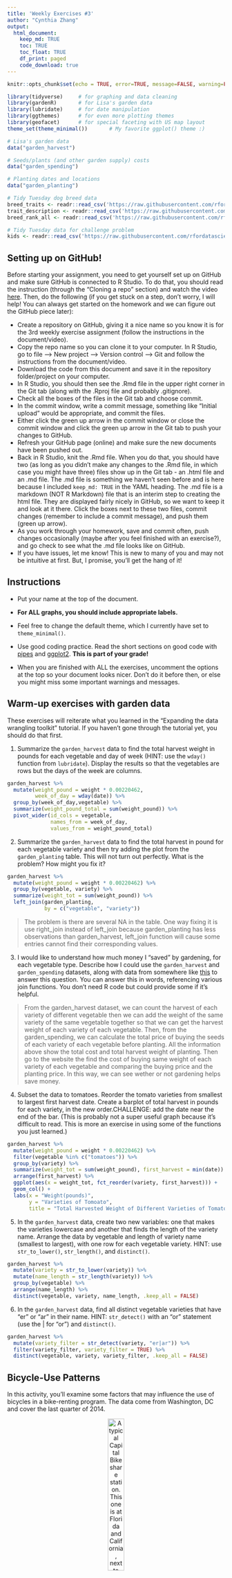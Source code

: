 ```yaml
---
title: 'Weekly Exercises #3'
author: "Cynthia Zhang"
output: 
  html_document:
    keep_md: TRUE
    toc: TRUE
    toc_float: TRUE
    df_print: paged
    code_download: true
---
```



```r
knitr::opts_chunk$set(echo = TRUE, error=TRUE, message=FALSE, warning=FALSE)
```

```r
library(tidyverse)     # for graphing and data cleaning
library(gardenR)       # for Lisa's garden data
library(lubridate)     # for date manipulation
library(ggthemes)      # for even more plotting themes
library(geofacet)      # for special faceting with US map layout
theme_set(theme_minimal())       # My favorite ggplot() theme :)
```

```r
# Lisa's garden data
data("garden_harvest")

# Seeds/plants (and other garden supply) costs
data("garden_spending")

# Planting dates and locations
data("garden_planting")

# Tidy Tuesday dog breed data
breed_traits <- readr::read_csv('https://raw.githubusercontent.com/rfordatascience/tidytuesday/master/data/2022/2022-02-01/breed_traits.csv')
trait_description <- readr::read_csv('https://raw.githubusercontent.com/rfordatascience/tidytuesday/master/data/2022/2022-02-01/trait_description.csv')
breed_rank_all <- readr::read_csv('https://raw.githubusercontent.com/rfordatascience/tidytuesday/master/data/2022/2022-02-01/breed_rank.csv')

# Tidy Tuesday data for challenge problem
kids <- readr::read_csv('https://raw.githubusercontent.com/rfordatascience/tidytuesday/master/data/2020/2020-09-15/kids.csv')
```

## Setting up on GitHub!

Before starting your assignment, you need to get yourself set up on GitHub and make sure GitHub is connected to R Studio. To do that, you should read the instruction (through the "Cloning a repo" section) and watch the video [here](https://github.com/llendway/github_for_collaboration/blob/master/github_for_collaboration.md). Then, do the following (if you get stuck on a step, don't worry, I will help! You can always get started on the homework and we can figure out the GitHub piece later):

* Create a repository on GitHub, giving it a nice name so you know it is for the 3rd weekly exercise assignment (follow the instructions in the document/video).  
* Copy the repo name so you can clone it to your computer. In R Studio, go to file --> New project --> Version control --> Git and follow the instructions from the document/video.  
* Download the code from this document and save it in the repository folder/project on your computer.  
* In R Studio, you should then see the .Rmd file in the upper right corner in the Git tab (along with the .Rproj file and probably .gitignore).  
* Check all the boxes of the files in the Git tab and choose commit.  
* In the commit window, write a commit message, something like "Initial upload" would be appropriate, and commit the files.  
* Either click the green up arrow in the commit window or close the commit window and click the green up arrow in the Git tab to push your changes to GitHub.  
* Refresh your GitHub page (online) and make sure the new documents have been pushed out.  
* Back in R Studio, knit the .Rmd file. When you do that, you should have two (as long as you didn't make any changes to the .Rmd file, in which case you might have three) files show up in the Git tab - an .html file and an .md file. The .md file is something we haven't seen before and is here because I included `keep_md: TRUE` in the YAML heading. The .md file is a markdown (NOT R Markdown) file that is an interim step to creating the html file. They are displayed fairly nicely in GitHub, so we want to keep it and look at it there. Click the boxes next to these two files, commit changes (remember to include a commit message), and push them (green up arrow).  
* As you work through your homework, save and commit often, push changes occasionally (maybe after you feel finished with an exercise?), and go check to see what the .md file looks like on GitHub.  
* If you have issues, let me know! This is new to many of you and may not be intuitive at first. But, I promise, you'll get the hang of it! 



## Instructions

* Put your name at the top of the document. 

* **For ALL graphs, you should include appropriate labels.** 

* Feel free to change the default theme, which I currently have set to `theme_minimal()`. 

* Use good coding practice. Read the short sections on good code with [pipes](https://style.tidyverse.org/pipes.html) and [ggplot2](https://style.tidyverse.org/ggplot2.html). **This is part of your grade!**

* When you are finished with ALL the exercises, uncomment the options at the top so your document looks nicer. Don't do it before then, or else you might miss some important warnings and messages.


## Warm-up exercises with garden data

These exercises will reiterate what you learned in the "Expanding the data wrangling toolkit" tutorial. If you haven't gone through the tutorial yet, you should do that first.

  1. Summarize the `garden_harvest` data to find the total harvest weight in pounds for each vegetable and day of week (HINT: use the `wday()` function from `lubridate`). Display the results so that the vegetables are rows but the days of the week are columns.

```r
garden_harvest %>%
  mutate(weight_pound = weight * 0.00220462,
         week_of_day = wday(date)) %>%
  group_by(week_of_day,vegetable) %>%
  summarize(weight_pound_total = sum(weight_pound)) %>%
  pivot_wider(id_cols = vegetable,
              names_from = week_of_day,
              values_from = weight_pound_total)
```

  2. Summarize the `garden_harvest` data to find the total harvest in pound for each vegetable variety and then try adding the plot from the `garden_planting` table. This will not turn out perfectly. What is the problem? How might you fix it?

```r
garden_harvest %>%
  mutate(weight_pound = weight * 0.00220462) %>%
  group_by(vegetable, variety) %>%
  summarize(weight_tot = sum(weight_pound)) %>%
  left_join(garden_planting,
            by = c("vegetable", "variety"))
```

  > The problem is there are several NA in the table. One way fixing it is use right_join instead of left_join because garden_planting has less observations than garden_harvest, left_join function will cause some entries cannot find their corresponding values.

  3. I would like to understand how much money I "saved" by gardening, for each vegetable type. Describe how I could use the `garden_harvest` and `garden_spending` datasets, along with data from somewhere like [this](https://products.wholefoodsmarket.com/search?sort=relevance&store=10542) to answer this question. You can answer this in words, referencing various join functions. You don't need R code but could provide some if it's helpful.
  
  > From the garden_harvest dataset, we can count the harvest of each variety of different vegetable then we can add the weight of the same variety of the same vegetable together so that we can get the harvest weight of each variety of each vegetable. Then, from the garden_spending, we can calculate the total price of buying the seeds of each variety of each vegetable before planting. All the information above show the total cost and total harvest weight of planting. Then go to the website the find the cost of buying same weight of each variety of each vegetable and comparing the buying price and the planting price. In this way, we can see wether or not gardening helps save money.

  4. Subset the data to tomatoes. Reorder the tomato varieties from smallest to largest first harvest date. Create a barplot of total harvest in pounds for each variety, in the new order.CHALLENGE: add the date near the end of the bar. (This is probably not a super useful graph because it's difficult to read. This is more an exercise in using some of the functions you just learned.)

```r
garden_harvest %>%
  mutate(weight_pound = weight * 0.00220462) %>%
  filter(vegetable %in% c("tomatoes")) %>%
  group_by(variety) %>%
  summarize(weight_tot = sum(weight_pound), first_harvest = min(date)) %>%
  arrange(first_harvest) %>%
  ggplot(aes(x = weight_tot, fct_reorder(variety, first_harvest))) +
  geom_col() +
  labs(x = "Weight(pounds)",
       y = "Varieties of Tomoato",
       title = "Total Harvested Weight of Different Varieties of Tomato")
```

  5. In the `garden_harvest` data, create two new variables: one that makes the varieties lowercase and another that finds the length of the variety name. Arrange the data by vegetable and length of variety name (smallest to largest), with one row for each vegetable variety. HINT: use `str_to_lower()`, `str_length()`, and `distinct()`.
  
```r
garden_harvest %>%
  mutate(variety = str_to_lower(variety)) %>%
  mutate(name_length = str_length(variety)) %>%
  group_by(vegetable) %>%
  arrange(name_length) %>%
  distinct(vegetable, variety, name_length, .keep_all = FALSE)
```

  6. In the `garden_harvest` data, find all distinct vegetable varieties that have "er" or "ar" in their name. HINT: `str_detect()` with an "or" statement (use the | for "or") and `distinct()`.

```r
garden_harvest %>%
  mutate(variety_filter = str_detect(variety, "er|ar")) %>%
  filter(variety_filter, variety_filter = TRUE) %>%
  distinct(vegetable, variety, variety_filter, .keep_all = FALSE)
```


## Bicycle-Use Patterns

In this activity, you'll examine some factors that may influence the use of bicycles in a bike-renting program.  The data come from Washington, DC and cover the last quarter of 2014.

<center>

![A typical Capital Bikeshare station. This one is at Florida and California, next to Pleasant Pops.](https://www.macalester.edu/~dshuman1/data/112/bike_station.jpg){width="30%"}


![One of the vans used to redistribute bicycles to different stations.](https://www.macalester.edu/~dshuman1/data/112/bike_van.jpg){width="30%"}

</center>

Two data tables are available:

- `Trips` contains records of individual rentals
- `Stations` gives the locations of the bike rental stations

Here is the code to read in the data. We do this a little differently than usual, which is why it is included here rather than at the top of this file. To avoid repeatedly re-reading the files, start the data import chunk with `{r cache = TRUE}` rather than the usual `{r}`.

```r
data_site <- 
  "https://www.macalester.edu/~dshuman1/data/112/2014-Q4-Trips-History-Data.rds" 
Trips <- readRDS(gzcon(url(data_site)))
Stations<-read_csv("http://www.macalester.edu/~dshuman1/data/112/DC-Stations.csv")
```

**NOTE:** The `Trips` data table is a random subset of 10,000 trips from the full quarterly data. Start with this small data table to develop your analysis commands. **When you have this working well, you should access the full data set of more than 600,000 events by removing `-Small` from the name of the `data_site`.**

### Temporal patterns

It's natural to expect that bikes are rented more at some times of day, some days of the week, some months of the year than others. The variable `sdate` gives the time (including the date) that the rental started. Make the following plots and interpret them:

  7. A density plot, which is a smoothed out histogram, of the events versus `sdate`. Use `geom_density()`.
  
```r
Trips %>%
  ggplot(aes(x = sdate)) +
  geom_density() +
  labs(x = "Rental Start Date",
       title = "Renting Trend for Each Day")
```
  
  8. A density plot of the events versus time of day.  You can use `mutate()` with `lubridate`'s  `hour()` and `minute()` functions to extract the hour of the day and minute within the hour from `sdate`. Hint: A minute is 1/60 of an hour, so create a variable where 3:30 is 3.5 and 3:45 is 3.75.
  
```r
Trips %>%
  mutate(sdate_hr = hour(sdate),
         sdate_min = minute(sdate),
         sdate_min_to_hr = sdate_min / 60,
         sdate_hour = sdate_hr + sdate_min_to_hr) %>%
  ggplot(aes(x = sdate_hour)) +
  geom_density() +
  labs(x = "Rental Start Time",
       title = "Renting Trend for Every Hour of A Day")
```
  
  9. A bar graph of the events versus day of the week. Put day on the y-axis.
  
```r
Trips %>%
  mutate(week_of_day = wday(sdate)) %>%
  ggplot(aes(y = week_of_day)) +
  geom_bar() +
  labs(x = "Renting Count",
       y = "Day of a Week",
       title = "Number of Renting in Different Days of a Week")
```
  
  10. Facet your graph from exercise 8. by day of the week. Is there a pattern?
  
```r
Trips %>%
  mutate(sdate_hr = hour(sdate),
         sdate_min = minute(sdate),
         sdate_min_to_hr = sdate_min / 60,
         sdate_hour = sdate_hr + sdate_min_to_hr,
         week_of_day = wday(sdate)) %>%
  ggplot(aes(x = sdate_hour)) +
  geom_density() +
  facet_wrap(vars(week_of_day)) +
  labs(x = "Rental Time in a Day",
       title = "Renting Trend of Different Time in Different Day of Week")
```
 
 > There is a pattern which is for Saturday(day of 7) and Sunday(day of 1), the most common renting time is around 3 in the afternoon and for these two days, the distribution shows a bell shape graph. For the weekdays, the most common renting time is around 8 in the morning and 6 in the afternoon. The distribution shows a bimodel shape.
 
The variable `client` describes whether the renter is a regular user (level `Registered`) or has not joined the bike-rental organization (`Causal`). The next set of exercises investigate whether these two different categories of users show different rental behavior and how `client` interacts with the patterns you found in the previous exercises. 

  11. Change the graph from exercise 10 to set the `fill` aesthetic for `geom_density()` to the `client` variable. You should also set `alpha = .5` for transparency and `color=NA` to suppress the outline of the density function.
  
```r
Trips %>%
  mutate(sdate_hr = hour(sdate),
         sdate_min = minute(sdate),
         sdate_min_to_hr = sdate_min / 60,
         sdate_hour = sdate_hr + sdate_min_to_hr,
         week_of_day = wday(sdate)) %>%
  ggplot(aes(x = sdate_hour)) +
  geom_density(aes(fill = client), alpha = .5, color = NA) +
  facet_wrap(vars(week_of_day)) +
  labs(x = "Time of a day", title = "The Trend of Renting at Different Time of Day")
```

  12. Change the previous graph by adding the argument `position = position_stack()` to `geom_density()`. In your opinion, is this better or worse in terms of telling a story? What are the advantages/disadvantages of each?
  
```r
Trips %>%
  mutate(sdate_hr = hour(sdate),
         sdate_min = minute(sdate),
         sdate_min_to_hr = sdate_min / 60,
         sdate_hour = sdate_hr + sdate_min_to_hr,
         week_of_day = wday(sdate)) %>%
  ggplot(aes(x = sdate_hour)) +
  geom_density(aes(fill = client), alpha = .5, color = NA, position = position_stack()) +
  facet_wrap(vars(week_of_day)) +
  labs(x = "Time of a day", title = "The Trend of Renting at Different Time of Day")
```
 > I think this is worse in terms of telling story, since in this graph, two colors are not overlap each other instead, it is cumulated. In this way, it is not easy to observe the trend difference of casual and registered renting for each day, also it is harder to make the comparision between two types of client since the number is cumulated.
 
  13. In this graph, go back to using the regular density plot (without `position = position_stack()`). Add a new variable to the dataset called `weekend` which will be "weekend" if the day is Saturday or Sunday and  "weekday" otherwise (HINT: use the `ifelse()` function and the `wday()` function from `lubridate`). Then, update the graph from the previous problem by faceting on the new `weekend` variable. 
  
```r
Trips %>%
  mutate(sdate_hr = hour(sdate),
         sdate_min = minute(sdate),
         sdate_min_to_hr = sdate_min / 60,
         sdate_hour = sdate_hr + sdate_min_to_hr,
         week_of_day = wday(sdate)) %>%
  mutate(weekend = ifelse(week_of_day == 1 | week_of_day == 7, "weekend", "weekday")) %>%
  ggplot(aes(x = sdate_hour)) +
  geom_density(aes(fill = client), alpha = .5, color = NA) +
  facet_wrap(vars(weekend)) +
  labs(x = "Time of a day", title = "The Trend of Renting at Different Time of Day")
```
  
  14. Change the graph from the previous problem to facet on `client` and fill with `weekday`. What information does this graph tell you that the previous didn't? Is one graph better than the other?
  
```r
Trips %>%
  mutate(sdate_hr = hour(sdate),
         sdate_min = minute(sdate),
         sdate_min_to_hr = sdate_min / 60,
         sdate_hour = sdate_hr + sdate_min_to_hr,
         week_of_day = wday(sdate)) %>%
  mutate(weekend = ifelse(week_of_day == 6 | week_of_day == 7, "weekend", "weekday")) %>%
  ggplot(aes(x = sdate_hour)) +
  geom_density(aes(fill = weekend), alpha = .5, color = NA) +
  facet_wrap(vars(client)) +
  labs(x = "Time of a day", title = "The Trend of Renting at Different Time of Day")
```

> In this graph, it tells that for the same type of client, the renting has similar trend for weekday and weekend which doesn't show clearly in the previous graph. To observe the difference of renting of different clients in the same day, the first graph is better than the other one. To compare the difference of trend of different days for the same group of client, the second graph is better than the other one.
  
### Spatial patterns

  15. Use the latitude and longitude variables in `Stations` to make a visualization of the total number of departures from each station in the `Trips` data. Use either color or size to show the variation in number of departures. We will improve this plot next week when we learn about maps!
  
```r
Trips %>%
  group_by(sstation) %>%
  summarize(sum_station = n()) %>%
  left_join(Stations,
            by = c("sstation" = "name")) %>%
  ggplot(aes(x = long, y = lat, color = sum_station)) +
  geom_point() +
  labs(x = "Longitude", y = "Latitude", title = "Spread of Stations")
```
  
  16. Only 14.4% of the trips in our data are carried out by casual users. Create a plot that shows which area(s) have stations with a much higher percentage of departures by casual users. What patterns do you notice? (Again, we'll improve this next week when we learn about maps).
  
```r
Trips %>%
  group_by(sstation, client) %>%
  summarize(sum_station = n()) %>%
  left_join(Stations,
            by = c("sstation" = "name")) %>%
  ggplot(aes(x = long, y = lat)) +
  geom_point(aes(color = client, size = sum_station)) +
  labs(x = "Longitude", y = "Latitude", title = "Spread of Stations")
```
 
 > From the graph, we can observe that for most of the stations, registered renters has a higher percentage than casual renters since the size of points represent the number of each type of client in each station and for most of the stations, the blue points overlap the red points. Most of the stations scatter at around (38.9, -77.05). Only in a few stations, which is located between (38.9, -77.0) and (38.9, -77.1), casual renters has higher percentage than registered renter since at those station, the red points is larger than the blue points.
  
**DID YOU REMEMBER TO GO BACK AND CHANGE THIS SET OF EXERCISES TO THE LARGER DATASET? IF NOT, DO THAT NOW.**

## Dogs!

In this section, we'll use the data from 2022-02-01 Tidy Tuesday. If you didn't use that data or need a little refresher on it, see the [website](https://github.com/rfordatascience/tidytuesday/blob/master/data/2022/2022-02-01/readme.md).

  17. The final product of this exercise will be a graph that has breed on the y-axis and the sum of the numeric ratings in the `breed_traits` dataset on the x-axis, with a dot for each rating. First, create a new dataset called `breed_traits_total` that has two variables -- `Breed` and `total_rating`. The `total_rating` variable is the sum of the numeric ratings in the `breed_traits` dataset (we'll use this dataset again in the next problem). Then, create the graph just described. Omit Breeds with a `total_rating` of 0 and order the Breeds from highest to lowest ranked. You may want to adjust the `fig.height` and `fig.width` arguments inside the code chunk options (eg. `{r, fig.height=8, fig.width=4}`) so you can see things more clearly - check this after you knit the file to assure it looks like what you expected.

```r
breed_traits_total <- breed_traits %>%
  select(-c("Coat Type" : "Coat Length")) %>%
  pivot_longer(cols = !Breed,
               names_to = "Evaluation",
               values_to = "Rank") %>%
  group_by(Breed) %>%
  summarize(total_rating = sum(Rank))

breed_traits_total %>%
  filter(total_rating != 0) %>%
  ggplot(aes(y = fct_reorder(Breed, total_rating),
             x = total_rating)) +
  geom_point() +
  labs(x = "Total Rating", y = "Breed", title = "Total Rating for each Breed")
```

  18. The final product of this exercise will be a graph with the top-20 dogs in total ratings (from previous problem) on the y-axis, year on the x-axis, and points colored by each breed's ranking for that year (from the `breed_rank_all` dataset). The points within each breed will be connected by a line, and the breeds should be arranged from the highest median rank to lowest median rank ("highest" is actually the smallest numer, eg. 1 = best). After you're finished, think of AT LEAST one thing you could you do to make this graph better. HINTS: 1. Start with the `breed_rank_all` dataset and pivot it so year is a variable. 2. Use the `separate()` function to get year alone, and there's an extra argument in that function that can make it numeric. 3. For both datasets used, you'll need to `str_squish()` Breed before joining. 
  
```r
top_20 <- breed_traits_total %>%
  arrange(desc(total_rating)) %>%
  head(20) %>%
  mutate(Breed_no_space = str_squish(Breed))

breed_rank_all %>%
  pivot_longer(cols = -c(Breed, links, Image),
               names_to = "year",
               values_to = "Rank") %>%
  select(Breed, year, Rank) %>%
  mutate(Breed_no_space = str_squish(Breed)) %>%
  separate(year, 
           into = "year", convert = TRUE) %>%
  right_join(top_20,
            by = "Breed_no_space", "total_rating") %>%
  group_by(Breed_no_space) %>%
  mutate(rank_median = median(Rank)) %>%
  ggplot(aes(x = year, y = fct_reorder(Breed_no_space, rank_median, max), color = Rank)) +
  geom_point() +
  geom_line() +
  labs(y = "Top 20 Dog Breed",
       title = "Rank of Top 20 Dog Breed from 2013 to 2020")
```
  > For the visualization we currently have, it is hard to tell the ranking change following the years. To improve the current graph, I may put rank on the y-axis, and put breed as legend with different colors. In this way, we can observe the ranking trend for each breed as year pass more clearly.
  
  19. Create your own! Requirements: use a `join` or `pivot` function (or both, if you'd like), a `str_XXX()` function, and a `fct_XXX()` function to create a graph using any of the dog datasets. One suggestion is to try to improve the graph you created for the Tidy Tuesday assignment. If you want an extra challenge, find a way to use the dog images in the `breed_rank_all` file - check out the `ggimage` library and [this resource](https://wilkelab.org/ggtext/) for putting images as labels.
  
```r
breed_traits %>%
  select(Breed, `Good With Young Children`, `Good With Other Dogs`, `Trainability Level`) %>%
  filter(Breed %in% c("Bulldogs","Poodles","Boxers","Beagles","Havanese")) %>%
  mutate(Breed = str_to_lower(Breed)) %>%
  pivot_longer(cols = -Breed,
               names_to = "Quality",
               values_to = "Rank") %>%
  ggplot(aes(x = fct_relevel(Breed, "beagles","havanese"), y = Rank, fill = Breed)) +
  geom_col() +
  facet_wrap("Quality") +
  guides(x = guide_axis(angle = 30)) +
  labs(title = "Rank of Different Breed of Dogs in term of Different Quality")
  
```
  
## GitHub link

  20. Below, provide a link to your GitHub page with this set of Weekly Exercises. Specifically, if the name of the file is 03_exercises.Rmd, provide a link to the 03_exercises.md file, which is the one that will be most readable on GitHub.

## Challenge problem! 

This problem uses the data from the Tidy Tuesday competition this week, `kids`. If you need to refresh your memory on the data, read about it [here](https://github.com/rfordatascience/tidytuesday/blob/master/data/2020/2020-09-15/readme.md). 

  21. In this exercise, you are going to try to replicate the graph below, created by Georgios Karamanis. I'm sure you can find the exact code on GitHub somewhere, but **DON'T DO THAT!** You will only be graded for putting an effort into this problem. So, give it a try and see how far you can get without doing too much googling. HINT: use `facet_geo()`. The graphic won't load below since it came from a location on my computer. So, you'll have to reference the original html on the moodle page to see it.
  

**DID YOU REMEMBER TO UNCOMMENT THE OPTIONS AT THE TOP?**
